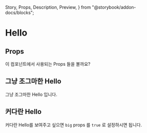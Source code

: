   Story,
  Props,
  Description,
  Preview,
} from "@storybook/addon-docs/blocks";

# Hello

<Hello name="MDX" big={true} />
<Description of={Hello} />

## Props

이 컴포넌트에서 사용되는 Props 들을 볼까요?

<Props of={Hello} />

## 그냥 조그마한 Hello

<Preview>
  <Story id="components-basic-hello--standard" />
</Preview>

그냥 조그마한 Hello 입니다.

## 커다란 Hello

커다란 Hello를 보여주고 싶으면 `big` props 를 `true` 로 설정하시면 됩니다.

<Preview>
  <Story id="components-basic-hello--big" />
</Preview>
